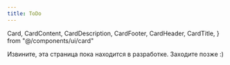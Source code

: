 ```yaml
---
title: ToDo
---
```

  Card,
  CardContent,
  CardDescription,
  CardFooter,
  CardHeader,
  CardTitle,
} from "@/components/ui/card"

<Card className="max-w-lg">
  <CardHeader>
    <CardTitle>Извините, эта страница пока находится в разработке.</CardTitle>
    <CardDescription>Заходите позже :)</CardDescription>
  </CardHeader>
</Card>
<Globe className="top-50 right-50" />
